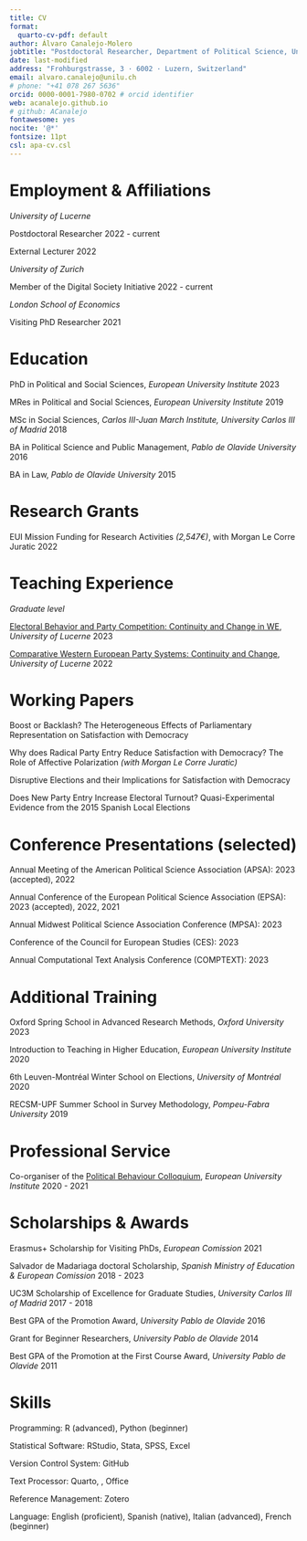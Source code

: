 ```yaml
---
title: CV
format:
  quarto-cv-pdf: default
author: Álvaro Canalejo-Molero
jobtitle: "Postdoctoral Researcher, Department of Political Science, University of Lucerne"
date: last-modified
address: "Frohburgstrasse, 3 · 6002 · Luzern, Switzerland"
email: alvaro.canalejo@unilu.ch
# phone: "+41 078 267 5636"
orcid: 0000-0001-7980-0702 # orcid identifier
web: acanalejo.github.io
# github: ACanalejo
fontawesome: yes
nocite: '@*'
fontsize: 11pt
csl: apa-cv.csl
---
```


# Employment & Affiliations

*University of Lucerne*

Postdoctoral Researcher \hfill 2022 - current

External Lecturer \hfill 2022

*University of Zurich*

Member of the Digital Society Initiative  \hfill 2022 - current

*London School of Economics*

Visiting PhD Researcher \hfill 2021

# Education

PhD in Political and Social Sciences, *European University Institute* \hfill 2023

MRes in Political and Social Sciences, *European University Institute* \hfill 2019

MSc in Social Sciences, *Carlos III-Juan March Institute, University Carlos III of Madrid* \hfill 2018

BA in Political Science and Public Management, *Pablo de Olavide University* \hfill 2016

BA in Law, *Pablo de Olavide University* \hfill 2015

# Research Grants

EUI Mission Funding for Research Activities *(2,547€)*, with Morgan Le Corre Juratic \hfill 2022

# Teaching Experience

*Graduate level* 

[Electoral Behavior and Party Competition: Continuity and Change in WE](https://github.com/ACanalejo/ebpc_unilu2023), *University of Lucerne*  \hfill 2023

[Comparative Western European Party Systems: Continuity and Change](https://github.com/ACanalejo/cwps_continuity_and_change_unilu2022), *University of Lucerne* \hfill 2022

# Working Papers

Boost or Backlash? The Heterogeneous Effects of Parliamentary Representation on Satisfaction with Democracy

Why does Radical Party Entry Reduce Satisfaction with Democracy? The Role of Affective Polarization *(with Morgan Le Corre Juratic)*

Disruptive Elections and their Implications for Satisfaction with Democracy 

Does New Party Entry Increase Electoral Turnout? Quasi-Experimental Evidence from the 2015 Spanish Local Elections

# Conference Presentations (selected)

Annual Meeting of the American Political Science Association (APSA): 2023 (accepted), 2022

Annual Conference of the European Political Science Association (EPSA): 2023 (accepted), 2022, 2021

Annual Midwest Political Science Association Conference (MPSA): 2023

Conference of the Council for European Studies (CES): 2023

Annual Computational Text Analysis Conference (COMPTEXT): 2023

# Additional Training

Oxford Spring School in Advanced Research Methods, *Oxford University* \hfill 2023

Introduction to Teaching in Higher Education, *European University Institute* \hfill 2020

6th Leuven-Montréal Winter School on Elections, *University of Montréal* \hfill 2020

RECSM-UPF Summer School in Survey Methodology, *Pompeu-Fabra University* \hfill 2019

# Professional Service

Co-organiser of the [Political Behaviour Colloquium](https://sites.google.com/site/euipolbehaviour/), *European University Institute* \hfill 2020 - 2021

# Scholarships & Awards

Erasmus+ Scholarship for Visiting PhDs, *European Comission* \hfill 2021

Salvador de Madariaga doctoral Scholarship, *Spanish Ministry of Education & European Comission* \hfill 2018 - 2023

UC3M Scholarship of Excellence for Graduate Studies, *University Carlos III of Madrid* \hfill 2017 - 2018

Best GPA of the Promotion Award, *University Pablo de Olavide* \hfill 2016
  
Grant for Beginner Researchers, *University Pablo de Olavide* \hfill 2014
  
Best GPA of the Promotion at the First Course Award, *University Pablo de Olavide* \hfill 2011

# Skills

Programming: R (advanced), Python (beginner)
  
Statistical Software: RStudio, Stata, SPSS, Excel 
  
Version Control System: GitHub 
  
Text Processor: Quarto, \LaTeX, Office 
  
Reference Management: Zotero

Language: English (proficient), Spanish (native), Italian (advanced), French (beginner)